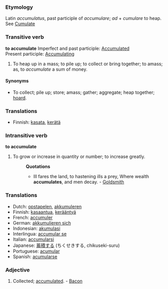 ===Etymology===
Latin ''accumulatus'', past participle of ''accumulare''; ''ad'' + ''cumulare'' to heap. See [[Cumulate]]
===Transitive verb===
'''to accumulate'''
Imperfect and past participle: [[Accumulated]] <br>
Present participle:  [[Accumulating]]
#To heap up in a mass; to pile up; to collect or bring together; to amass; as, to ''accumulate'' a sum of money.
====Synonyms====
*To collect; pile up; store; amass; gather; aggregate; heap together; [[hoard]].
===Translations===
*Finnish: [[kasata]], [[kerätä]]

===Intransitive verb===
'''to accumulate'''
#To grow or increase in quantity or number; to increase greatly.
#:'''Quotations'''
#:*Ill fares the land, to hastening ills a prey, Where wealth '''accumulates''', and men decay. - [[Goldsmith]]

===Translations===
*Dutch: [[opstapelen]], [[akkumuleren]]
*Finnish: [[kasaantua]], [[kerääntyä]]
*French: [[accumuler]]
*German: [[akkumulieren sich]]
*Indonesian: [[akumulasi]]
*Interlingua: [[accumular se]]
*Italian: [[accumularsi]]
*Japanese: [[蓄積する]] (ちくせきする, chikuseki-suru)
*Portuguese: [[acumular]]
*Spanish: [[acumularse]]

===Adjective===
#Collected; [[accumulated]]. - [[Bacon]]
